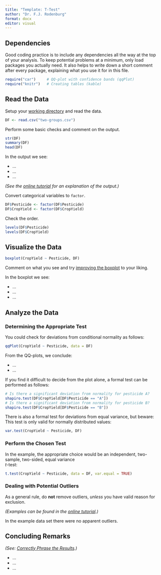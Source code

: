 ```yaml
---
title: "Template: T-Test"
author: "Dr. F.J. Rodenburg"
format: docx
editor: visual
---
```


## Dependencies

Good coding practice is to include any dependencies all the way at the top of your analysis. To keep potential problems at a minimum, only load packages you actually need. It also helps to write down a short comment after every package, explaining what you use it for in this file.

```r
require("car")     # QQ-plot with confidence bands (qqPlot)
require("knitr")   # Creating tables (kable)
```

## Read the Data

Setup your [working directory](https://fransrodenburg.github.io/Tutorials/reading-storing-data.html#csv) and read the data.

```r
DF <- read.csv("two-groups.csv")
```

Perform some basic checks and comment on the output.

```r
str(DF)
summary(DF)
head(DF)
```

In the output we see:

-   ...
-   ...
-   ...

*(See the [online tutorial](https://fransrodenburg.github.io/Tutorials/t-test.html#read-t) for an explanation of the output.)*

Convert categorical variables to `factor`.

```r
DF$Pesticide <- factor(DF$Pesticide)
DF$CropYield <- factor(DF$CropYield)
```

Check the order.

```r
levels(DF$Pesticide)
levels(DF$CropYield)
```

## Visualize the Data

```r
boxplot(CropYield ~ Pesticide, DF)
```

Comment on what you see and try [improving the boxplot](https://fransrodenburg.github.io/Tutorials/t-test.html#vis-t) to your liking.

In the boxplot we see:

-   ...
-   ...
-   ...

## Analyze the Data

### Determining the Appropriate Test

You could check for deviations from conditional normality as follows:

```r
qqPlot(CropYield ~ Pesticide, data = DF)
```

From the QQ-plots, we conclude:

-   ...
-   ...

If you find it difficult to decide from the plot alone, a formal test can be performed as follows:

```r
# Is there a significant deviation from normality for pesticide A?
shapiro.test(DF$CropYield[DF$Pesticide == "A"])
# Is there a significant deviation from normality for pesticide B?
shapiro.test(DF$CropYield[DF$Pesticide == "B"])
```

There is also a formal test for deviations from equal variance, but beware: This test is only valid for normally distributed values:

```r
var.test(CropYield ~ Pesticide, DF)
```

### Perform the Chosen Test

In the example, the appropriate choice would be an independent, two-sample, two-sided, equal variance\
$t$-test:

```r
t.test(CropYield ~ Pesticide, data = DF, var.equal = TRUE)
```

### Dealing with Potential Outliers

As a general rule, do **not** remove outliers, *unless* you have valid reason for exclusion.

*(Examples can be found in the [online tutorial](https://fransrodenburg.github.io/Tutorials/anova.html#dealing-with-potential-outliers).)*

In the example data set there were no apparent outliers.

## Concluding Remarks

*(See: [Correctly Phrase the Results](https://fransrodenburg.github.io/Tutorials/t-test.html#results-t).)*

-   ...
-   ...
-   ...
